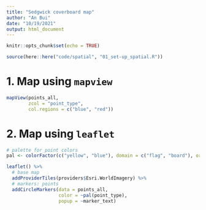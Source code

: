 ```yaml
---
title: "Sedgwick coverboard map"
author: "An Bui"
date: "10/19/2021"
output: html_document
---
```


```r
knitr::opts_chunk$set(echo = TRUE)
```

```r
source(here::here("code/spatial", "01_set-up_spatial.R"))
```

# 1. Map using `mapview`
```r
mapView(points_all, 
        zcol = "point_type", 
        col.regions = c("blue", "red"))
```

# 2. Map using `leaflet`
```r
# palette for point colors
pal <- colorFactor(c("yellow", "blue"), domain = c("flag", "board"), ordered = TRUE)

leaflet() %>% 
  # base map
  addProviderTiles(providers$Esri.WorldImagery) %>%
  # markers: points
  addCircleMarkers(data = points_all,
                   color = ~pal(point_type),
                   popup = ~marker_text)
```

